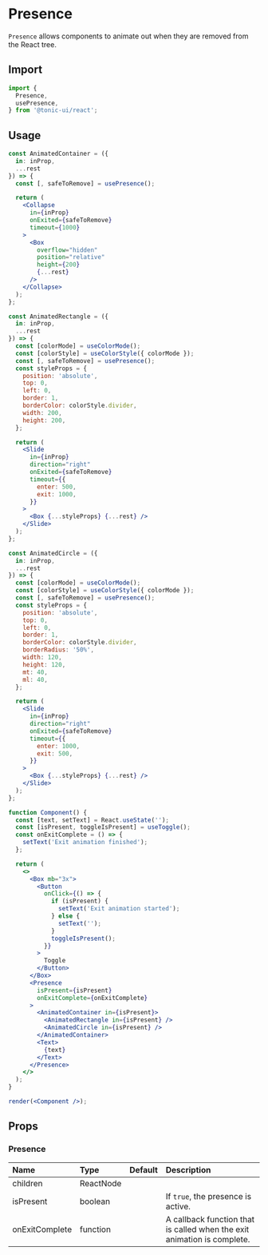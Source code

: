 # Presence

`Presence` allows components to animate out when they are removed from the React tree.

## Import

```js
import {
  Presence,
  usePresence,
} from '@tonic-ui/react';
```

## Usage

```jsx noInline
const AnimatedContainer = ({
  in: inProp,
  ...rest
}) => {
  const [, safeToRemove] = usePresence();

  return (
    <Collapse
      in={inProp}
      onExited={safeToRemove}
      timeout={1000}
    >
      <Box
        overflow="hidden"
        position="relative"
        height={200}
        {...rest}
      />
    </Collapse>
  );
};

const AnimatedRectangle = ({
  in: inProp,
  ...rest
}) => {
  const [colorMode] = useColorMode();
  const [colorStyle] = useColorStyle({ colorMode });
  const [, safeToRemove] = usePresence();
  const styleProps = {
    position: 'absolute',
    top: 0,
    left: 0,
    border: 1,
    borderColor: colorStyle.divider,
    width: 200,
    height: 200,
  };

  return (
    <Slide
      in={inProp}
      direction="right"
      onExited={safeToRemove}
      timeout={{
        enter: 500,
        exit: 1000,
      }}
    >
      <Box {...styleProps} {...rest} />
    </Slide>
  );
};

const AnimatedCircle = ({
  in: inProp,
  ...rest
}) => {
  const [colorMode] = useColorMode();
  const [colorStyle] = useColorStyle({ colorMode });
  const [, safeToRemove] = usePresence();
  const styleProps = {
    position: 'absolute',
    top: 0,
    left: 0,
    border: 1,
    borderColor: colorStyle.divider,
    borderRadius: '50%',
    width: 120,
    height: 120,
    mt: 40,
    ml: 40,
  };

  return (
    <Slide
      in={inProp}
      direction="right"
      onExited={safeToRemove}
      timeout={{
        enter: 1000,
        exit: 500,
      }}
    >
      <Box {...styleProps} {...rest} />
    </Slide>
  );
};

function Component() {
  const [text, setText] = React.useState('');
  const [isPresent, toggleIsPresent] = useToggle();
  const onExitComplete = () => {
    setText('Exit animation finished');
  };

  return (
    <>
      <Box mb="3x">
        <Button
          onClick={() => {
            if (isPresent) {
              setText('Exit animation started');
            } else {
              setText('');
            }
            toggleIsPresent();
          }}
        >
          Toggle
        </Button>
      </Box>
      <Presence
        isPresent={isPresent}
        onExitComplete={onExitComplete}
      >
        <AnimatedContainer in={isPresent}>
          <AnimatedRectangle in={isPresent} />
          <AnimatedCircle in={isPresent} />
        </AnimatedContainer>
        <Text>
          {text}
        </Text>
      </Presence>
    </>
  );
}

render(<Component />);
```


## Props

### Presence

| Name | Type | Default | Description |
| :--- | :--- | :------ | :---------- |
| children | ReactNode | | |
| isPresent | boolean | | If `true`, the presence is active. |
| onExitComplete | function | | A callback function that is called when the exit animation is complete. |
